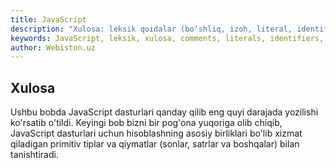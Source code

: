 ```yaml
---
title: JavaScript
description: "Xulosa: leksik qoidalar (bo‘shliq, izoh, literal, identifikator, Unicode, ASI) yakuni va keyingi bob — tiplar, qiymatlar va o‘zgaruvchilarga o‘tish bo‘yicha ko‘rsatma."
keywords: JavaScript, leksik, xulosa, comments, literals, identifiers, Unicode, ASI, keyingi bob, tiplar
author: Webiston.uz
---
```


## Xulosa

Ushbu bobda JavaScript dasturlari qanday qilib eng quyi darajada yozilishi ko'rsatib o'tildi. Keyingi bob bizni bir pog'ona yuqoriga olib chiqib, JavaScript dasturlari uchun hisoblashning asosiy birliklari bo'lib xizmat qiladigan primitiv tiplar va qiymatlar (sonlar, satrlar va boshqalar) bilan tanishtiradi.
